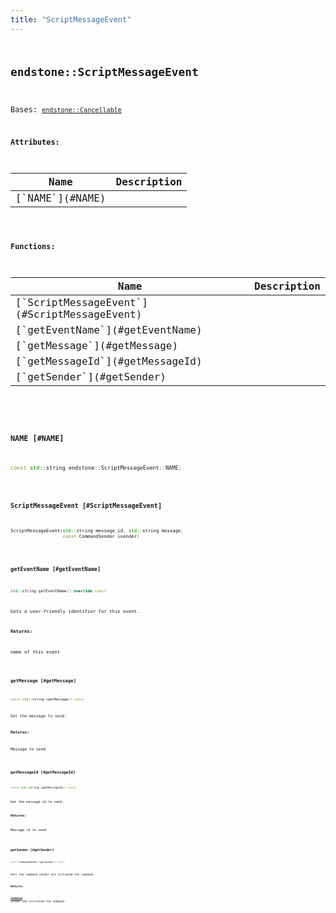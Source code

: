 ```yaml
---
title: "ScriptMessageEvent"
---
```


## <code className="doc-symbol doc-symbol-class"/> endstone::ScriptMessageEvent

Bases: [`endstone::Cancellable`](cancellable)









**Attributes:**

<table>
<thead>
   <tr>
      <th>Name</th>
      <th>Description</th>
   </tr>
</thead>
<tbody>
<tr key="classendstone_1_1_script_message_event_1a640a9ad1b0b372ef2c0abc125e49bc04">
    <td>[`NAME`](#NAME)</td>
    <td></td>
</tr>
</tbody>
</table>






**Functions:**

<table>
<thead>
   <tr>
      <th>Name</th>
      <th>Description</th>
   </tr>
</thead>
<tbody>
<tr key="classendstone_1_1_script_message_event_1a5ca8c894f05907c46541fdd1546ec1b7">
    <td>[`ScriptMessageEvent`](#ScriptMessageEvent)</td>
    <td></td>
</tr>
<tr key="classendstone_1_1_script_message_event_1a23b45d138202bb0494068a76a775d703">
    <td>[`getEventName`](#getEventName)</td>
    <td></td>
</tr>
<tr key="classendstone_1_1_script_message_event_1a55b3bd04740ef0190905a76341117530">
    <td>[`getMessage`](#getMessage)</td>
    <td></td>
</tr>
<tr key="classendstone_1_1_script_message_event_1ab02541c1eb8d43ffb49c7a0fd11bd1bf">
    <td>[`getMessageId`](#getMessageId)</td>
    <td></td>
</tr>
<tr key="classendstone_1_1_script_message_event_1af4876c77b5ba5b1a898318cc2fd71fe9">
    <td>[`getSender`](#getSender)</td>
    <td></td>
</tr>
</tbody>
</table>

### <code className="doc-symbol doc-symbol-variable"/> NAME [#NAME]

```cpp
const std::string endstone::ScriptMessageEvent::NAME;
```
### <code className="doc-symbol doc-symbol-function"/> ScriptMessageEvent [#ScriptMessageEvent]

```cpp
ScriptMessageEvent(std::string message_id, std::string message,
                   const CommandSender &sender)
```
### <code className="doc-symbol doc-symbol-function"/> getEventName [#getEventName]

```cpp
std::string getEventName() override const
```


Gets a user-friendly identifier for this event.




**Returns:**

name of this event 





        
### <code className="doc-symbol doc-symbol-function"/> getMessage [#getMessage]

```cpp
const std::string &getMessage() const
```


Get the message to send.




**Returns:**

Message to send 





        
### <code className="doc-symbol doc-symbol-function"/> getMessageId [#getMessageId]

```cpp
const std::string &getMessageId() const
```


Get the message id to send.




**Returns:**

Message id to send 





        
### <code className="doc-symbol doc-symbol-function"/> getSender [#getSender]

```cpp
const CommandSender &getSender() const
```


Gets the command sender who initiated the command




**Returns:**

[**Command**](classendstone_1_1_command.md) sender who initiated the command 





        